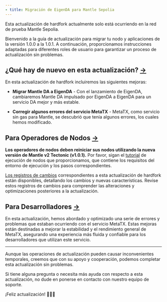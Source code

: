 ```yaml
---
- title: Migración de EigenDA para Mantle Sepolia
---
```


<Info>
  Esta actualización de hardfork actualmente solo está ocurriendo en la red de prueba Mantle Sepolia.
</Info>

Bienvenido a la guía de actualización para migrar tu nodo y aplicaciones de la versión 1.0.0 a la 1.0.1. A continuación, proporcionamos instrucciones adaptadas para diferentes roles de usuario para garantizar un proceso de actualización sin problemas.

## ¿Qué hay de nuevo en esta actualización? [→](https://docs-v2.mantle.xyz/intro/migration-guides-sepolia#whats-new-in-this-upgrade)

En esta actualización de hardfork incluiremos las siguientes mejoras:

* **Migrar Mantle DA a EigenDA** - Con el lanzamiento de EigenDA, cambiaremos Mantle DA impulsado por EigenDA a EigenDA para un servicio DA mejor y más estable.

* **Corregir algunos errores del servicio MetaTX** - MetaTX, como servicio sin gas para Mantle, se descubrió que tenía algunos errores, los cuales hemos modificado.

## Para Operadores de Nodos [→](https://docs-v2.mantle.xyz/intro/migration-guides-sepolia#for-node-operators)

**Los operadores de nodos deben reiniciar sus nodos utilizando la nueva versión de Mantle v2 Tectonic (v1.0.1).** Por favor, sigan el [tutorial](/network/for-node-operators/deployment-guides/testnet-v1.1.0/deploying-a-sepolia-rollup-verifier-replica-node-from-docker) de ejecución de nodos que proporcionamos, que contiene los requisitos del entorno de ejecución y los pasos correspondientes.

[Los registros de cambios](/network/for-node-operators/network-updates/changelogs/mantle-v2-v1.0.2) correspondientes a esta actualización de hardfork están disponibles, detallando los cambios y nuevas características. Revise estos registros de cambios para comprender las alteraciones y optimizaciones posteriores a la actualización.

## Para Desarrolladores [→](https://docs-v2.mantle.xyz/intro/migration-guides-sepolia#for-developers)

En esta actualización, hemos abordado y optimizado una serie de errores y problemas que estaban ocurriendo con el servicio MetaTX. Estas mejoras están destinadas a mejorar la estabilidad y el rendimiento general de MetaTX, asegurando una experiencia más fluida y confiable para los desarrolladores que utilizan este servicio.

***

Aunque las operaciones de actualización pueden causar inconvenientes temporales, creemos que con su apoyo y cooperación, podemos completar esta actualización sin problemas.

Si tiene alguna pregunta o necesita más ayuda con respecto a esta actualización, no dude en ponerse en contacto con nuestro equipo de soporte.

¡Feliz actualización! 🎉🎉🎉
